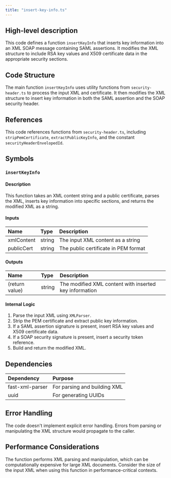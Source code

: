 ```yaml
---
title: "insert-key-info.ts"
---
```


## High-level description
This code defines a function `insertKeyInfo` that inserts key information into an XML SOAP message containing SAML assertions. It modifies the XML structure to include RSA key values and X509 certificate data in the appropriate security sections.

## Code Structure
The main function `insertKeyInfo` uses utility functions from `security-header.ts` to process the input XML and certificate. It then modifies the XML structure to insert key information in both the SAML assertion and the SOAP security header.

## References
This code references functions from `security-header.ts`, including `stripPemCertificate`, `extractPublicKeyInfo`, and the constant `securityHeaderEnvelopedId`.

## Symbols

### `insertKeyInfo`
#### Description
This function takes an XML content string and a public certificate, parses the XML, inserts key information into specific sections, and returns the modified XML as a string.

#### Inputs
| Name | Type | Description |
|:-----|:-----|:------------|
| xmlContent | string | The input XML content as a string |
| publicCert | string | The public certificate in PEM format |

#### Outputs
| Name | Type | Description |
|:-----|:-----|:------------|
| (return value) | string | The modified XML content with inserted key information |

#### Internal Logic
1. Parse the input XML using `XMLParser`.
2. Strip the PEM certificate and extract public key information.
3. If a SAML assertion signature is present, insert RSA key values and X509 certificate data.
4. If a SOAP security signature is present, insert a security token reference.
5. Build and return the modified XML.

## Dependencies
| Dependency | Purpose |
|:-----------|:--------|
| fast-xml-parser | For parsing and building XML |
| uuid | For generating UUIDs |

## Error Handling
The code doesn't implement explicit error handling. Errors from parsing or manipulating the XML structure would propagate to the caller.

## Performance Considerations
The function performs XML parsing and manipulation, which can be computationally expensive for large XML documents. Consider the size of the input XML when using this function in performance-critical contexts.
